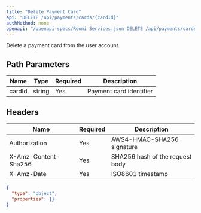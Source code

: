 ```yaml
---
title: "Delete Payment Card"
api: "DELETE /api/payments/cards/{cardId}"
authMethod: none
openapi: "/openapi-specs/Roomi Services.json DELETE /api/payments/cards/{cardId}"
---
```


Delete a payment card from the user account.

## Path Parameters


| Name | Type | Required | Description |
| --- | --- | --- | --- |
| cardId | string | Yes | Payment card identifier |


## Headers


| Name | Required | Description |
| --- | --- | --- |
| Authorization | Yes | AWS4-HMAC-SHA256 signature |
| X-Amz-Content-Sha256 | Yes | SHA256 hash of the request body |
| X-Amz-Date | Yes | ISO8601 timestamp |



<ResponseExample>

```json Response
{
  "type": "object",
  "properties": {}
}
```

</ResponseExample>

